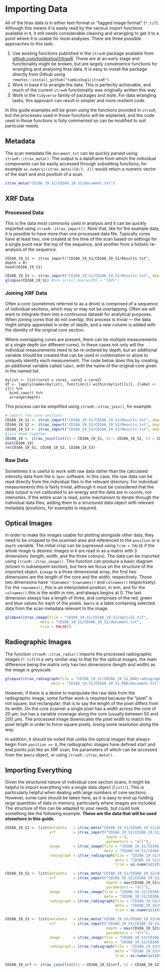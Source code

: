 # Importing Data {#importing}

All of the Itrax data is in either text-format or "tagged image format" (`*.tif`). Although this means it is easily read by the various import functions available in `R`, it still needs considerable cleaning and wrangling to get it to a point where it is usable for most analyses. There are three possible approaches to this task:

1. Use existing functions published in the `itraxR` package available from [github.com/tombishop1/itraxR](https://github.com/tombishop1/itraxR). These are at an early stage and functionality might be broken, but are largely convenience functions for wrangling and analysing Itrax data. It is easy to install the package directly from Github using `remotes::install_github("tombishop1/itraxR")`. 
2. Work in base `R` to wrangle the data. This is perfectly achievable, and much of the current `itraxR` functionality was originally written this way.
3. Work in the `tidyverse` family of packages and style. For data wrangling tasks, this approach can result in simpler and more resilient code. 

In this guide examples will be given using the functions provided in `itraxR`, but the processes used in those functions will be explained, and the code used in those functions is fully commented so can be modified to suit particular needs. 

## Metadata

The scan metadata file `document.txt` can be quickly parsed using `itraxR::itrax_meta()`. The output is a dataframe from which the individual components can be easily accessed through subsetting functions; for example `as.numeric(itrax_meta()[6:7, 2])` would return a numeric vector of the start and end position of a scan.  

```r
itrax_meta("CD166_19_S1/CD166_19_S1/document.txt")
```

## XRF Data

### Processed Data

This is the data most commonly used in analysis and it can be quickly imported using `itraxR::itrax_import()`. Note that, like for the example data, it is possible to have more than one processed data file. Typically cores have at least two, one created at the time of the scan based on settings for a single point near the top of the sequence, and another from a holistic re-analysis of the sequence. 

```
CD166_19_S1 <- itrax_import("CD166_19_S1/CD166_19_S1/Results.txt", depth = 0)
head(CD166_19_S1)
```

```r
CD166_19_S1 <- itrax_import("CD166_19_S1/CD166_19_S1/Results.txt", depth = 0)
glimpse(CD166_19_S1) #%>% scroll_box(width = "100%")
```

### Joining XRF Data

Often a core (sometimes referred to as a drive) is comprised of a sequence of individual sections, which may or may not be overlapping. Often we will want to integrate them into a continuous dataset for analytical purposes. When joining cores that do not overlap, this process is trivial --- the data might simply appended in order of depth, and a new column is added with the identity of the original core section. 

Where overlapping cores are present, there can be multiple measurements at a single depth (on different cores). In these cases not only will the individual measurements need to be re-ordered by depth, but an additional variable should be created that can be used in combination or alone to uniquely identify each measurement. The code below does this by creating an additional variable called `label`, with the name of the original core given in the named list. 

```
mylist <- list(core1 = core1, core2 = core2)
df <- lapply(names(mylist), function(i) within(mylist[[i]], {label <- i})) %>% 
  bind_rows() %>% 
  arrange(depth)
```

This process can be simplified using `itraxR::itrax_join()`, for example:

```r
# import the core sections
CD166_19_S1 <- itrax_import("CD166_19_S1/CD166_19_S1/Results.txt", depth_top = 0)
CD166_19_S2 <- itrax_import("CD166_19_S2/CD166_19_S2/Results.txt", depth_top = max(CD166_19_S1$depth))
CD166_19_S3 <- itrax_import("CD166_19_S3/CD166_19_S3/Results.txt", depth_top = max(CD166_19_S2$depth))
#join them together
CD166_19 <- itrax_join(list(S1 = CD166_19_S1, S2 = CD166_19_S2, S3 = CD166_19_S3))
dim(CD166_19)
rm(CD166_19_S1, CD166_19_S2, CD166_19_S3)
```

### Raw Data

Sometimes it is useful to work with raw data rather than the calculated intensity data from the `Q-Spec` software. In this case, the raw data can be read directly from the individual files in the relevant directory. For individual measurements this is fairly trivial, although it must be considered that the data output is not calibrated to an energy and the data are in counts, not intensities. If the entire scan is read, some mechanism to iterate through the individual data files, adding them to a structured data object with relevant metadata (positions, for example) is required. 

## Optical Images

In order to make the images usable for plotting alongside other data, they need to be cropped to the scanned area and referenced to the `position` or a `depth` variable. The initial crop can be supressed using `trim = FALSE` if the whole image is desired. Images in `R` are read in as a matrix with 3 dimensions (length, width, and the three colours). The data can be imported using `itraxR::itrax_image()`. This function can produce a basic diagram (shown in subsequent section), but here we focus on the structure of the imported object. `$image` is a three dimensional array, the first two dimensions are the length of the core and the width, respectively. Those two dimensions have `"dimnames"` (`rownames()` and `colnames()` respectively). For the `rownames()`, this is an interpolated position, in mm, and for the `colnames()` this is the width in mm, and always begins at 0. The last dimension always has a length of three, and comprises of the red, green and blue values for each of the pixels. `$meta` is a table containing selected data from the scan metadata relevant to the image. 

```r
glimpse(itrax_image(file = "CD166_19_S1/CD166_19_S1/optical.tif",
                meta = "CD166_19_S1/CD166_19_S1/document.txt",
                trim = FALSE))
```

## Radiographic Images

The function `itraxR::itrax_radio()` imports the processed radiographic images (`*.tif`) in a very similar way to that for the optical images, the main difference being the matrix only has two dimensions (length and width) as the image is greyscale. 

```r
glimpse(itrax_radiograph(file = "CD166_19_S1/CD166_19_S1_RAD/radiograph0.tif",
                     meta = "CD166_19_S1/CD166_19_S1_RAD/document.txt"))
```

However, if there is a desire to manipulate the raw data from the radiographic image, some further work is required because the "pixel" is not square, but rectangular; that is to say the length of the pixel differs from its width. On the core scanner a single pixel has a width across the core of 20 μm, but has a variable coverage along the core (usually between 50 and 200 μm). The processed image downscales the pixel width to match the pixel length in order to force square pixels, losing some resolution along the way.

In addition, it should be noted that unlike the optical images that always begin from `position == 0`, the radiographic images have defined start and end points just like an XRF scan, the parameters of which can be accessed from the `$meta` object, or using `itraxR::itrax_meta()`.

## Importing Everything

Given the structured nature of individual core section scans, it might be helpful to import everything into a single data object (`list()`). This is particularly helpful when dealing with large numbers of core sections. However, some care should be taken here, as it is easy to end up holding large quantities of data in memory, particularly where images are included. The structure of this can be adapted to your needs, but could look something like the following example. **These are the data that will be used elsewhere in this guide**. 

```r
CD166_19_S1 <- list(metadata   = itrax_meta("CD166_19_S1/CD166_19_S1/document.txt"),
                    xrf        = itrax_import("CD166_19_S1/CD166_19_S1/Results.txt", 
                                              depth = 0, 
                                              parameters = "all"),
                    image      = itrax_image(file = "CD166_19_S1/CD166_19_S1/optical.tif",
                                             meta = "CD166_19_S1/CD166_19_S1/document.txt"),
                    radiograph = itrax_radiograph(file = "CD166_19_S1/CD166_19_S1_RAD/radiograph0.tif",
                                                  meta = "CD166_19_S1/CD166_19_S1_RAD/document.txt",
                                                  trim = as.numeric(itrax_meta("CD166_19_S1/CD166_19_S1/document.txt")[6:7,2])))

CD166_19_S2 <- list(metadata   = itrax_meta("CD166_19_S2/CD166_19_S2/document.txt"),
                    xrf        = itrax_import("CD166_19_S2/CD166_19_S2/Results.txt", 
                                              depth = max(CD166_19_S1$xrf$depth), 
                                              parameters = "all"),
                    image      = itrax_image(file = "CD166_19_S2/CD166_19_S2/optical.tif",
                                             meta = "CD166_19_S2/CD166_19_S2/document.txt"),
                    radiograph = itrax_radiograph(file = "CD166_19_S2/CD166_19_S2_RAD/radiograph.tif",
                                                  meta = "CD166_19_S2/CD166_19_S2_RAD/document.txt",
                                                  trim = as.numeric(itrax_meta("CD166_19_S2/CD166_19_S2/document.txt")[6:7,2])))

CD166_19_S3 <- list(metadata   = itrax_meta("CD166_19_S3/CD166_19_S3/document.txt"),
                    xrf        = itrax_import("CD166_19_S3/CD166_19_S3/Results.txt", 
                                              depth = max(CD166_19_S2$xrf$depth), 
                                              parameters = "all"),
                    image      = itrax_image(file = "CD166_19_S3/CD166_19_S3/optical.tif",
                                             meta = "CD166_19_S3/CD166_19_S3/document.txt"),
                    radiograph = itrax_radiograph(file = "CD166_19_S3/CD166_19_S3_RAD/radiograph.tif",
                                                  meta = "CD166_19_S3/CD166_19_S3_RAD/document.txt",
                                                  trim = as.numeric(itrax_meta("CD166_19_S3/CD166_19_S3/document.txt")[6:7,2])))

CD166_19_xrf <- itrax_join(list(S1 = CD166_19_S1$xrf, S2 = CD166_19_S2$xrf, S3 = CD166_19_S3$xrf))
```
